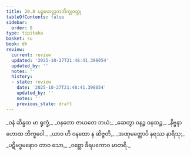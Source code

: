 ```yaml
---
title: 20.8 ပဉ္စမဟလ္လကဘိက္ခုဝတ္ထု
tableOfContents: false
sidebar:
  order: 8
type: tipitaka
basket: su
book: dh
review:
  current: review
  updated: '2025-10-27T21:48:41.398054'
  updated_by: ''
  notes: ''
  history:
  - state: review
    date: '2025-10-27T21:48:41.398054'
    updated_by: ''
    notes: ''
    previous_state: draft
---
```



<ReviewStatus review={frontmatter.review} showDetails={true} />

<HypothesisAnnotation frontmatter={frontmatter} />

<DynamicBreadcrumb />

<Division number="283" book="dh" e="ch" v="18" p="54">

<Paragraph number="305" type="verses" book="dh">
_ဝနံ ဆိန္ဒထ မာ ရုက္ခံ,_  
_ဝနတော ဇာယတေ ဘယံ;_  
_ဆေတွာ ဝနဉ္စ ဝနထဉ္စ,_  
_နိဗ္ဗနာ ဟောထ ဘိက္ခဝေါ._  

</Paragraph>

</Division>
<Division number="284" book="dh" e="ch" v="18" p="54">

<Paragraph number="306" type="verses" book="dh">
_ယာဝ ဟိ ဝနထော န ဆိဇ္ဇတိ,_  
_အဏုမတ္တောပိ နရဿ နာရိသု;_  
_ပဋိဗဒ္ဓမနောဝ တာဝ သော,_  
_ဝစ္ဆော ခီရပကောဝ မာတရိ._
</Paragraph>
</Division>